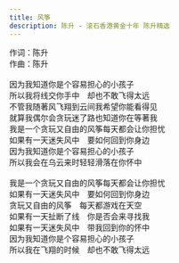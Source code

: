 ```yaml
---
title: 风筝
description: 陈升 - 滚石香港黄金十年 陈升精选
---
```


作词：陈升<br />作曲：陈升<br /><br />因为我知道你是个容易担心的小孩子<br />所以我将线交你手中　却也不敢飞得太远<br />不管我随著风飞翔到云间我希望你能看得见<br />就算我偶尔会贪玩迷了路也知道你在等著我<br />我是一个贪玩又自由的风筝每天都会让你担忧<br />如果有一天迷失风中　要如何回到你身边<br />因为我知道你是个容易担心的小孩子<br />所以我会在乌云来时轻轻滑落在你怀中<br /><br />我是一个贪玩又自由的风筝每天都会让你担忧<br />如果有一天迷失风中　要如何回到你身边<br />贪玩又自由的风筝　每天都游戏在天空<br />如果有一天扯断了线　你是否会来寻找我<br />如果有一天迷失风中　带我回到你的怀中<br />因为我知道你是个容易担心的小孩子<br />所以我在飞翔的时候　却也不敢飞得太远